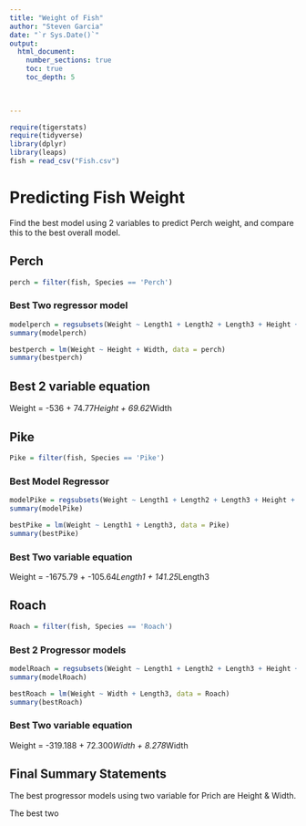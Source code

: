 ```yaml
---
title: "Weight of Fish"
author: "Steven Garcia"
date: "`r Sys.Date()`"  
output: 
  html_document:
    number_sections: true
    toc: true
    toc_depth: 5

 
    
---
```



```r
require(tigerstats)
require(tidyverse)
library(dplyr)
library(leaps)
fish = read_csv("Fish.csv")
```

# Predicting Fish Weight

Find the best model using 2 variables to predict Perch weight, and compare this to the best overall model. 

## Perch

```r
perch = filter(fish, Species == 'Perch')
```


### Best Two regressor model

```r
modelperch = regsubsets(Weight ~ Length1 + Length2 + Length3 + Height + Width, data = perch, )
summary(modelperch)
```


```r
bestperch = lm(Weight ~ Height + Width, data = perch)
summary(bestperch)
```

## Best 2 variable equation

Weight = -536 + 74.77*Height + 69.62*Width


## Pike

```r
Pike = filter(fish, Species == 'Pike')
```

### Best Model Regressor

```r
modelPike = regsubsets(Weight ~ Length1 + Length2 + Length3 + Height + Width, data = Pike, )
summary(modelPike)
```

```r
bestPike = lm(Weight ~ Length1 + Length3, data = Pike)
summary(bestPike)
```

### Best Two variable equation

Weight = -1675.79 + -105.64*Length1 + 141.25*Length3

## Roach

```r
Roach = filter(fish, Species == 'Roach')
```

### Best 2 Progressor models

```r
modelRoach = regsubsets(Weight ~ Length1 + Length2 + Length3 + Height + Width, data = Roach, )
summary(modelRoach)
```

```r
bestRoach = lm(Weight ~ Width + Length3, data = Roach)
summary(bestRoach)
```

### Best Two variable equation

Weight = -319.188 + 72.300*Width + 8.278*Width

## Final Summary Statements

The best progressor models using two variable for Prich are Height & Width. 

The best two 